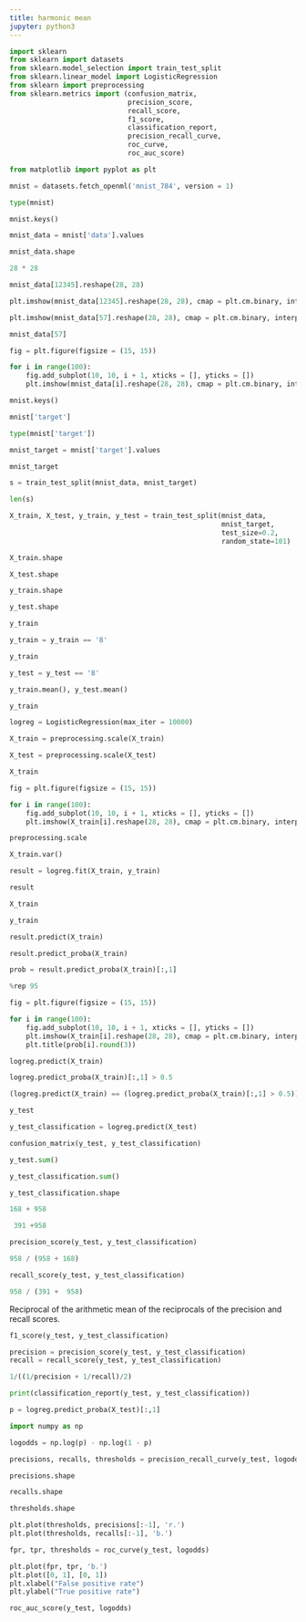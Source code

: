```yaml
---
title: harmonic mean
jupyter: python3
---
```


```python
import sklearn
from sklearn import datasets
from sklearn.model_selection import train_test_split
from sklearn.linear_model import LogisticRegression
from sklearn import preprocessing
from sklearn.metrics import (confusion_matrix,
                             precision_score,
                             recall_score,
                             f1_score,
                             classification_report,
                             precision_recall_curve,
                             roc_curve,
                             roc_auc_score)

from matplotlib import pyplot as plt
```

```python
mnist = datasets.fetch_openml('mnist_784', version = 1)
```

```python
type(mnist)
```

```python
mnist.keys()
```

```python
mnist_data = mnist['data'].values
```

```python
mnist_data.shape
```

```python
28 * 28
```

```python
mnist_data[12345].reshape(28, 28)
```

```python
plt.imshow(mnist_data[12345].reshape(28, 28), cmap = plt.cm.binary, interpolation = 'nearest');
```

```python
plt.imshow(mnist_data[57].reshape(28, 28), cmap = plt.cm.binary, interpolation = 'nearest');
```

```python
mnist_data[57]
```

```python
fig = plt.figure(figsize = (15, 15))

for i in range(100):
    fig.add_subplot(10, 10, i + 1, xticks = [], yticks = [])
    plt.imshow(mnist_data[i].reshape(28, 28), cmap = plt.cm.binary, interpolation = 'nearest');
```

```python
mnist.keys()
```

```python
mnist['target']
```

```python
type(mnist['target'])
```

```python
mnist_target = mnist['target'].values
```

```python
mnist_target
```

```python
s = train_test_split(mnist_data, mnist_target)
```

```python
len(s)
```

```python
X_train, X_test, y_train, y_test = train_test_split(mnist_data, 
                                                    mnist_target,
                                                    test_size=0.2,
                                                    random_state=101)
```

```python
X_train.shape
```

```python
X_test.shape
```

```python
y_train.shape
```

```python
y_test.shape
```

```python
y_train
```

```python
y_train = y_train == '8'
```

```python
y_train
```

```python
y_test = y_test == '8'
```

```python
y_train.mean(), y_test.mean()
```

```python
y_train
```

```python
logreg = LogisticRegression(max_iter = 10000)
```

```python
X_train = preprocessing.scale(X_train)
```

```python
X_test = preprocessing.scale(X_test)
```

```python
X_train
```

```python
fig = plt.figure(figsize = (15, 15))

for i in range(100):
    fig.add_subplot(10, 10, i + 1, xticks = [], yticks = [])
    plt.imshow(X_train[i].reshape(28, 28), cmap = plt.cm.binary, interpolation = 'nearest');
```

```python
preprocessing.scale
```

```python
X_train.var()
```

```python
result = logreg.fit(X_train, y_train)
```

```python
result
```

```python
X_train
```

```python
y_train
```

```python
result.predict(X_train)
```

```python
result.predict_proba(X_train)
```

```python
prob = result.predict_proba(X_train)[:,1]
```

```python
%rep 95
```

```python
fig = plt.figure(figsize = (15, 15))

for i in range(100):
    fig.add_subplot(10, 10, i + 1, xticks = [], yticks = [])
    plt.imshow(X_train[i].reshape(28, 28), cmap = plt.cm.binary, interpolation = 'nearest');
    plt.title(prob[i].round(3))
```

```python
logreg.predict(X_train)
```

```python
logreg.predict_proba(X_train)[:,1] > 0.5
```

```python
(logreg.predict(X_train) == (logreg.predict_proba(X_train)[:,1] > 0.5)).mean()
```

```python
y_test
```

```python
y_test_classification = logreg.predict(X_test)
```

```python
confusion_matrix(y_test, y_test_classification)
```

```python
y_test.sum()
```

```python
y_test_classification.sum()
```

```python
y_test_classification.shape
```

```python
168 + 958
```

```python
 391 +958
```

```python
precision_score(y_test, y_test_classification)
```

```python
958 / (958 + 168)
```

```python
recall_score(y_test, y_test_classification)
```

```python
958 / (391 +  958)
```


Reciprocal of the arithmetic mean of the reciprocals of the precision and recall scores.


```python
f1_score(y_test, y_test_classification)
```

```python
precision = precision_score(y_test, y_test_classification)
recall = recall_score(y_test, y_test_classification)
```

```python
1/((1/precision + 1/recall)/2)
```

```python
print(classification_report(y_test, y_test_classification))
```

```python
p = logreg.predict_proba(X_test)[:,1]
```

```python
import numpy as np
```

```python
logodds = np.log(p) - np.log(1 - p)
```

```python
precisions, recalls, thresholds = precision_recall_curve(y_test, logodds)
```

```python
precisions.shape
```

```python
recalls.shape
```

```python
thresholds.shape
```

```python
plt.plot(thresholds, precisions[:-1], 'r.')
plt.plot(thresholds, recalls[:-1], 'b.')
```

```python
fpr, tpr, thresholds = roc_curve(y_test, logodds)
```

```python
plt.plot(fpr, tpr, 'b.')
plt.plot([0, 1], [0, 1])
plt.xlabel("False positive rate")
plt.ylabel("True positive rate")
```

```python
roc_auc_score(y_test, logodds)
```


